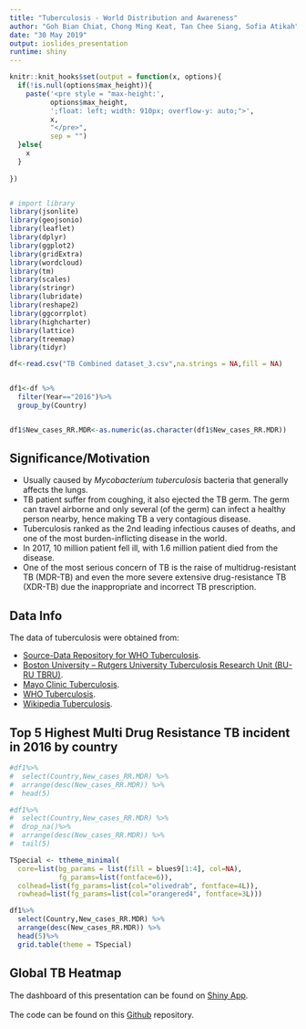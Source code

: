 ---
title: "Tuberculosis - World Distribution and Awareness" 
author: "Goh Bian Chiat, Chong Ming Keat, Tan Chee Siang, Sofia Atikah"
date: "30 May 2019"
output: ioslides_presentation
runtime: shiny
---

```{r setup, include=FALSE}
knitr::knit_hooks$set(output = function(x, options){
  if(!is.null(options$max_height)){
    paste('<pre style = "max-height:',
          options$max_height, 
          ';float: left; width: 910px; overflow-y: auto;">',
          x,
          "</pre>",
          sep = "")
  }else{
    x
  }
  
})


# import library
library(jsonlite)
library(geojsonio)
library(leaflet)
library(dplyr)
library(ggplot2)
library(gridExtra)
library(wordcloud)
library(tm)
library(scales)
library(stringr)
library(lubridate)
library(reshape2)
library(ggcorrplot)
library(highcharter)
library(lattice)
library(treemap)
library(tidyr)

df<-read.csv("TB Combined dataset_3.csv",na.strings = NA,fill = NA)


df1<-df %>%
  filter(Year=="2016")%>%
  group_by(Country)


df1$New_cases_RR.MDR<-as.numeric(as.character(df1$New_cases_RR.MDR))
```

## Significance/Motivation
- Usually caused by *Mycobacterium tuberculosis* bacteria that generally affects the lungs.
- TB patient suffer from coughing, it also ejected the TB germ. The germ can travel airborne and only several (of the germ) can infect a healthy person nearby, hence making TB a very contagious disease. 
- Tuberculosis ranked as the 2nd leading infectious causes of deaths, and one of the most burden-inflicting disease in the world. 
- In 2017, 10 million patient fell ill, with 1.6 million patient died from the disease.
- One of the most serious concern of TB is the raise of multidrug-resistant TB (MDR-TB) and even the more severe extensive drug-resistance TB (XDR-TB) due the inappropriate and incorrect TB prescription. 


## Data Info

The data of tuberculosis were obtained from:

- [Source-Data Repository for WHO Tuberculosis](http://apps.who.int/gho/data/node.main.1315?lang=en).
- [Boston University – Rutgers University Tuberculosis Research Unit (BU-RU TBRU)](https://www.bumc.bu.edu/tbru/).
- [Mayo Clinic Tuberculosis](https://www.bumc.bu.edu/tbru/).
- [WHO Tuberculosis](https://www.who.int/news-room/fact-sheets/detail/tuberculosis).
- [Wikipedia Tuberculosis](https://en.wikipedia.org/wiki/Tuberculosis). 


## Top 5 Highest Multi Drug Resistance TB incident in 2016 by country

```{r,echo=FALSE,max_height = "200px", max_width = '200px' }
#df1%>%
#  select(Country,New_cases_RR.MDR) %>%
#  arrange(desc(New_cases_RR.MDR)) %>%
#  head(5)

#df1%>%
#  select(Country,New_cases_RR.MDR) %>%
#  drop_na()%>%
#  arrange(desc(New_cases_RR.MDR)) %>%
#  tail(5)

TSpecial <- ttheme_minimal(
  core=list(bg_params = list(fill = blues9[1:4], col=NA),
            fg_params=list(fontface=6)),
  colhead=list(fg_params=list(col="olivedrab", fontface=4L)),
  rowhead=list(fg_params=list(col="orangered4", fontface=3L)))

df1%>%
  select(Country,New_cases_RR.MDR) %>%
  arrange(desc(New_cases_RR.MDR)) %>%
  head(5)%>%
  grid.table(theme = TSpecial)

```



## Global TB Heatmap

The dashboard of this presentation can be found on [Shiny App](https://bianchiat.shinyapps.io/WQD7001_Group_One_Presentation/).
<br>
<br>
The code can be found on this [Github](https://github.com/bianchiat/WQD7001) repository. 

